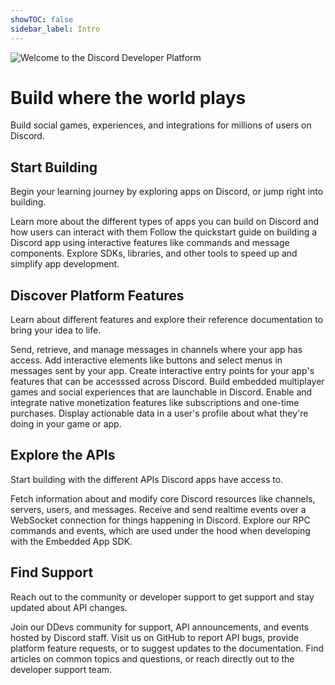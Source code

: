 ```yaml
---
showTOC: false
sidebar_label: Intro
---
```


![Welcome to the Discord Developer Platform](https://gist.github.com/user-attachments/assets/6e152a88-bd2f-4316-8669-5d4627eb9f29)

# Build where the world plays

Build social games, experiences, and integrations for millions of users on Discord.

## Start Building

Begin your learning journey by exploring apps on Discord, or jump right into building.

<Container>
  <Card title="Overview of Apps" link="#DOCS_QUICK_START_OVERVIEW_OF_APPS" icon="AppsIcon">
    Learn more about the different types of apps you can build on Discord and how users can interact with them
  </Card>
  <Card title="Build your First Discord App" link="#DOCS_QUICK_START_GETTING_STARTED" icon="RobotIcon">
    Follow the quickstart guide on building a Discord app using interactive features like commands and message components.
  </Card>
  <Card title="Developer Tools" link="#DOCS_DEVELOPER_TOOLS_COMMUNITY_RESOURCES" icon="WrenchIcon">
    Explore SDKs, libraries, and other tools to speed up and simplify app development.
  </Card>
</Container>

## Discover Platform Features

Learn about different features and explore their reference documentation to bring your idea to life.

<Container>
  <Card title="Messaging" link="#DOCS_RESOURCES_MESSAGE" icon="ChatIcon">
    Send, retrieve, and manage messages in channels where your app has access.
  </Card>
  <Card title="Message Components" link="#DOCS_INTERACTIONS_OVERVIEW/message-components" icon="SparklesIcon">
    Add interactive elements like buttons and select menus in messages sent by your app.
  </Card>
  <Card title="Commands" link="#DOCS_INTERACTIONS_OVERVIEW/commands" icon="SlashBoxIcon">
    Create interactive entry points for your app's features that can be accesssed across Discord.
  </Card>
  <Card title="Activities" link="#DOCS_ACTIVITIES_OVERVIEW" icon="ActivitiesIcon">
    Build embedded multiplayer games and social experiences that are launchable in Discord.
  </Card>
  <Card title="Monetization" link="#DOCS_MONETIZATION_OVERVIEW" icon="PiggyBankIcon">
    Enable and integrate native monetization features like subscriptions and one-time purchases.
  </Card>
  <Card title="Rich Presence" link="#DOCS_RICH_PRESENCE_OVERVIEW" icon="UserIcon">
    Display actionable data in a user's profile about what they're doing in your game or app.
  </Card>
</Container>

## Explore the APIs

Start building with the different APIs Discord apps have access to.

<Container>
  <Card title="HTTP API" link="#DOCS_RICH_PRESENCE_OVERVIEW">
    Fetch information about and modify core Discord resources like channels, servers, users, and messages.
  </Card>
  <Card title="Gateway API" link="#DOCS_MONETIZATION_OVERVIEW" >
    Receive and send realtime events over a WebSocket connection for things happening in Discord.
  </Card>
  <Card title="RPC API" link="#DOCS_TOPICS_RPC">
    Explore our RPC commands and events, which are used under the hood when developing with the Embedded App SDK.
  </Card>
</Container>

## Find Support

Reach out to the community or developer support to get support and stay updated about API changes.

<Container>
  <Card title="Discord Developer Server" link="https://discord.gg/discord-developers" icon="ClydeIcon">
   Join our DDevs community for support, API announcements, and events hosted by Discord staff.
  </Card>
  <Card title="Find us on GitHub" link="https://github.com/discord/discord-api-docs" icon="ForumIcon">
    Visit us on GitHub to report API bugs, provide platform feature requests, or to suggest updates to the documentation.
  </Card>
  <Card title="Developer Help Center" link="https://support-dev.discord.com" icon="UnknownGameIcon">
    Find articles on common topics and questions, or reach directly out to the developer support team.
  </Card>
</Container>